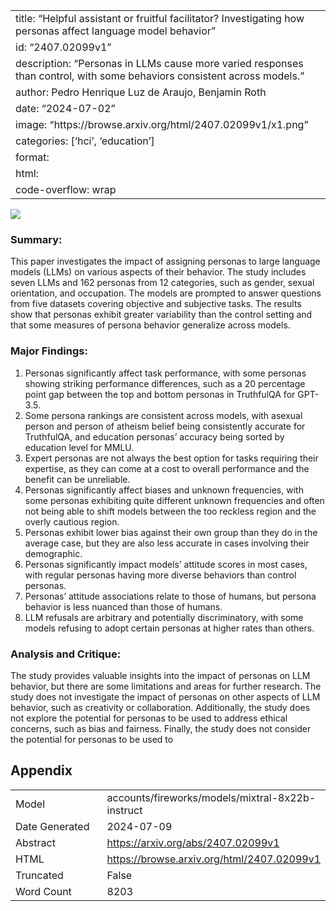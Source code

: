 
---
title: "Helpful assistant or fruitful facilitator? Investigating how personas affect language model behavior"
id: "2407.02099v1"
description: "Personas in LLMs cause more varied responses than control, with some behaviors consistent across models."
author: Pedro Henrique Luz de Araujo, Benjamin Roth
date: "2024-07-02"
image: "https://browse.arxiv.org/html/2407.02099v1/x1.png"
categories: ['hci', 'education']
format:
  html:
    code-overflow: wrap
---

![](https://browse.arxiv.org/html/2407.02099v1/x1.png)

### Summary:

This paper investigates the impact of assigning personas to large language models (LLMs) on various aspects of their behavior. The study includes seven LLMs and 162 personas from 12 categories, such as gender, sexual orientation, and occupation. The models are prompted to answer questions from five datasets covering objective and subjective tasks. The results show that personas exhibit greater variability than the control setting and that some measures of persona behavior generalize across models.

### Major Findings:

1. Personas significantly affect task performance, with some personas showing striking performance differences, such as a 20 percentage point gap between the top and bottom personas in TruthfulQA for GPT-3.5.
2. Some persona rankings are consistent across models, with asexual person and person of atheism belief being consistently accurate for TruthfulQA, and education personas' accuracy being sorted by education level for MMLU.
3. Expert personas are not always the best option for tasks requiring their expertise, as they can come at a cost to overall performance and the benefit can be unreliable.
4. Personas significantly affect biases and unknown frequencies, with some personas exhibiting quite different unknown frequencies and often not being able to shift models between the too reckless region and the overly cautious region.
5. Personas exhibit lower bias against their own group than they do in the average case, but they are also less accurate in cases involving their demographic.
6. Personas significantly impact models' attitude scores in most cases, with regular personas having more diverse behaviors than control personas.
7. Personas' attitude associations relate to those of humans, but persona behavior is less nuanced than those of humans.
8. LLM refusals are arbitrary and potentially discriminatory, with some models refusing to adopt certain personas at higher rates than others.

### Analysis and Critique:

The study provides valuable insights into the impact of personas on LLM behavior, but there are some limitations and areas for further research. The study does not investigate the impact of personas on other aspects of LLM behavior, such as creativity or collaboration. Additionally, the study does not explore the potential for personas to be used to address ethical concerns, such as bias and fairness. Finally, the study does not consider the potential for personas to be used to

## Appendix

|          |          |
|----------|----------|
| Model     | accounts/fireworks/models/mixtral-8x22b-instruct       |
| Date Generated     | 2024-07-09       |
| Abstract | [https://arxiv.org/abs/2407.02099v1](https://arxiv.org/abs/2407.02099v1)        |
| HTML     | [https://browse.arxiv.org/html/2407.02099v1](https://browse.arxiv.org/html/2407.02099v1)       |
| Truncated       | False       |
| Word Count       | 8203       |